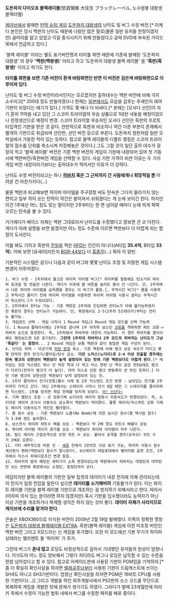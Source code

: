 '''도돈파치 다이오죠 블랙레이블'''(怒首領蜂 大往生 ブラックレーベル, 노수령봉 대왕생 블랙라벨)

[[케이브]]에서 발매한 [[탄막 슈팅 게임]] [[도돈파치 대왕생]]의 난이도 및 버그 수정 버전.[* 이케다 본인은 당시 백판의 난이도 때문에 나왔던 많은 말로(물론 일반 유저들 한정이겠지만) 골머리를 앓고 있었고 이걸 종식시키기 위해 만들었다고 공략 DVD에 부속된 가이드북에서 언급하고 있다.]

'블랙 레이블' 이라는 별도 표기버전명과 타이틀 화면 때문에 기존에 발매된 '도돈파치 대왕생' 의 경우 ''''백판(백왕생)'''' 이라고 하고 '도돈파치 대왕생 블랙 레이블' 을 ''''흑판(흑왕생)'''' 이라고 하기도 한다.

'''타이틀 화면을 보면 기존 버전이 흰색 바탕화면인 반면 이 버전은 검은색 바탕화면으로 이루어져 있다'''.

난이도 및 버그 수정 버전이라서인지는 모르겠지만 출하대수는 백판 버전에 비해 극히 소수이고[* 200대 정도 만들어졌으나 현재는 [[일본]]에서도 모습을 감추는 추세인지 레어 기판이 되었다는 얘기가 있다.] 가격도 몇 배나 더 비싸다.[* 본래는 [오사다 선인]이 자기 혼자 11억을 내고 있던 그 스코어 트라이얼의 우승 상품으로 1대만 내놓을 예정이었으나 한정생산으로 예정이 변경. 스코어 트라이얼 우승자인 오사다 선인은 흑판의 프로토 타입격인 기판을 받은 것 같다. 전반적으로 흑판과 비슷하나 약간 다른 부분이 존재해서 별개의 기판으로 취급되며 선인판, 선인 버전 등으로 부른다. 도돈파치 청판처럼 일반 오락실에서 가동한 적이 있는 듯하다. 참고로 블랙 레이블의 디폴트 랭킹은 스코어 트라이얼의 점수를 단위를 축소시켜 저장해놓은 것이다.] 그도 그럴 것이 일단 출하 대수가 굉장히 적고 '블랙 레이블' 버전은 기존 백판 버전의 게임이 기판에 내장되어 있어 첫 기동시에 백판버전/흑판버전 게임을 선택할 수 있다. 사실 기판 가격이 비싼 이유는 두 가지 게임 버전 내장이라기보다는 출하대수가 적어서인 이유가 더 강하다.

난이도 수정 버전이라고는 하나 '''[[히바치(돈파치 시리즈)|히바치]] 혹은 그 근처까지 간 사람에게나 희망적일 뿐''' 어려운 건 마찬가지다(...)

물론 백판과 비교해보면 하이퍼 아이템을 주구장창 써도 탄속은 그다지 올라가지 않는 편이고 일부 적이 쏘는 탄막이 약간은 옅어져서 쉬워졌다는 게 눈에 보이긴 한다. 하지만 이건 1주에선 어느 정도 맞는 말이지만 2주부터는 한 면 넘어갈 때마다 눈에 띄게 팍팍 오르는 탄속을 볼 수 있다.

거기에다가 베이스 자체는 백판 그대로라서 난이도를 수정했다고 깔보면 큰 코 다친다. 게다가 아래 설명을 보면 알겠지만 어느 정도 수준에 이르면 백판보다 더 어렵게 되는 함정이 도사린다.

이를 봐도 기어코 흑판의 [[전일]]을 찍은 [[HFD]]는 인간이 아니다(A타입 '''35.4억''', B타입 '''33억'''). 어찌 보면 [유세미]라든지 [[BGR-44]]보다 더 [[흠좀무]](...) 뭐야 이 양반.

기본적인 시스템은 같으나 다음과 같이 버그와 몇몇 난이도 조정 및 자잘한 게임 시스템 변경이 이루어졌다.

 1. 버그 수정 - 1주차에서 들고온 하이퍼 아이템 버그[* 하이퍼를 발동해도 탄소거와 하이퍼 효과음 및 연출만 나온다. 게다가 이후에 봄 버튼을 눌러도 봄이 안 나간다. 단, 2주차에서 나온 하이퍼 아이템을 습득했을 경우는 이 버그가 풀림.], 무적시간 버그[* 봄을 사용하고 무적시간 풀리기 전에 하이퍼 아이템을 사용하면 하이퍼 아이템 사용시 걸리는 무적시간이 취소된다.]가 수정되었다.
 2. 2주차에서 컨티뉴 가능 - 기존 백판은 2주차에 진입하면 컨티뉴가 아예 불가능하였지만 흑판의 경우는 컨티뉴가 가능하다. 단, 흑판에서도 2-5(2주차 5스테이지)부터는 컨티뉴 불가능.
 3. 게임모드 선택 - 게임 시작시 1 Round 게임/2 Round 게임 모드를 선택 가능하다. 1 Round 플레이시에는 1주차로 끝나며 1주 마지막 보스인 [[코류]]를 격파하면 제트 코류->히바치 순으로 등장한다. 즉, 1주차에서 히바치와 대전이 가능하다. 이 경우 히바치를 클리어해도 랭킹보드엔 5로 표기된다. '''그런데 1주차의 히바치나 2주 모드의 히바치는 난이도가 그냥 '똑같다' 는 함정이'''... 2 Round 게임은 보통 백판과 같이 동일한 게임 구성이 된다.
 4. 난이도 하락 - 아군기체 [[피탄 판정]] 축소. 기존 백판에 비해 랭크 상승 속도가 더디고 몇몇 탄막의 경우 탄크기/쿨타임/탄수 감소. '''다만 노미스(노다이)로 2-4 이상 진출할 경우에는 탄속 랭크의 상한선이 백판보다 높게 설정되어 있는 탓에 기존 백판보다도 어렵게 된다'''.[* 재미있는 것은 익스텐드 하나 안 먹은 쪽과 다 먹고 미스 한번 난 쪽이 같은 잔5임에도 랭크가 다르다(전자가 랭크가 더 높다). 아마 미스로 인한 랭크 변동폭이 큰 탓인 듯하다.] 다만 기본 랭크의 상한선은 백판보다 낮게 설정되어 있는 듯.
 5. 1주차 클리어시 잔기(잔몫)몰수 삭제 및 2주 익스텐드 조건 변경 - 남아있는 잔기를 2주차까지 가지고 간다. 대신 2주에서는 스테이지 시작시 잔기 0일 때만 그 스테이지를 클리어하면 익스텐드. 1주를 망치면 게임 전체를 망치게 되었다. [[야! 신난다~]]
 6. 기체 밸런스 조정 - 샷 강화기체 쇼티아의 레이저 발동시 이동속도가 변경되었다. 즉, 쇼티아로 레이저 조사시 이동속도 감소폭이 백판보다 적어졌다. 물론 레이저/익스퍼트 강화 기체도 레이저 이동속도가 약간은 빨라졌다.
 7. 봄 점수 상승 - 기존 백판보다 노봄(No Bomb)에 의한 실시간 점수(봄 맥시멈 점수)가 3.5배 정도 높아졌다.
 8. 보스전시 하이퍼 히트수 배율 상승 - 백판보다 약 2배 정도 히트수 배율이 상승
 9. 하이퍼 아이템 게이지 증가율 상승 - 백판보다 하이퍼 아이템이 자주 나온다.
 10. 필드 레이저 근접공격으로 인한 히트 수 상승. 붙어서 공격할 경우(오라샷) 히트 수가 2배로 오른다.
 11. 기타 세부적으로 바뀐 것 - [[세류]] 전에서 1만히트 이상 표기 가능, 하이퍼 사용시 점수계산방식 변화(백판보다 점수가 잘나온다), 4스테이지 레일포대에서 별아이템 출현 조건, 2주차에서 미스시 파워다운조건 변경 등등.
 12. 히바치의 발악 패턴인 세탁기가 소폭 변경되었는데 백판에서의 히바치는 대청탄과 대적탄만 쓰는 반면에 흑판에서는 소청탄, 중청탄까지 쓴다.

여담이지만 블랙 레이블의 기판은 일부 칩셋과 데이터가 내장 전지에 의해 관리되는데 이 전지가 일정 전압을 밑돈다 싶으면 '''데이터를 소거해버려''' 기동불가가 된다. 이는 화이트 레이블 기판을 블랙 레이블 기판으로 개조하는 걸 방지하기 위해서라고 한다. 따라서 (어차피 의식 있는 분이라면 하지 않겠지만) 혹시 기판을 입수했더라도 능력자가 아닌 이상 기판을 개조하거나 복제할 생각은 하지 않는 것이 좋다. '''데이터 자체가 사라지므로 케이브에 수리를 맡겨야 한다'''.

콘솔은 XBOX360으로 이식된 버전이 2009년 2월 19일 발매했다. 이쪽의 정확한 명칭은 [[도돈파치 대왕생 블랙레이블 EXTRA]]. 흑판(블랙 레이블) 게임에 이전 미조정 버전인 백판 버전 그리고 X모드라는 신 게임을 추가했다. 또한 이 모드에선 기본 무기가 하이퍼 상태라는 엘리멘트 돌 '파이퍼' 가 추가.

그런데 버그가 '''존내 많고''' 로딩도 비정상적으로 길어서 기대했던 유저들의 원성이 엄청나다. 이식도야 어느 정도 양보해서 그렇다 치더라도 버그나 로딩은 납득할 수 있는 수준을 한참 넘어섰다고 할 수 있다. 참고로 아케이드판에 사용된 기판이 PGM임을 기억하자.[* 좀 더 확실히 확인사살을 하자면 [[벌레공주님]]부터 사용된 기판이 드림캐스트에 쓰이는 SH4도 아니고 SH3기반이다. 엄청난 확인사살을 하자면 PGM은 16비트 CPU를 사용한 기판이다(...)] 그리고 개발을 하던 외주개발사에서 PS2판의 소스 코드를 무단으로 복제하여 게임을 개발한 탓에 문제가 생기기도 하였다. 그러다가 발매 23개월만에 아리카 측에서 수정이 가능한 범위 내에서 버그를 수정한 패치를 배포 중이다.
